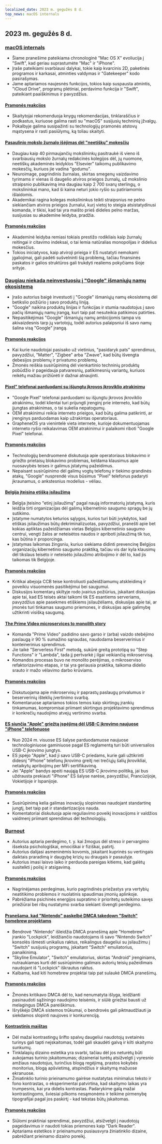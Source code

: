 ```yaml
---
localized_date: 2023 m. gegužės 8 d.
top_news: macOS internals
---
```




## 2023 m. gegužės 8 d.

### [macOS internals](https://gist.github.com/kconner/cff08fe3e0bb857ea33b47d965b3e19f)

- Šiame pranešime pateikiama chronologinė "Mac OS X" evoliucija į "Swift", kad geriau suprastumėte "Mac" ir "iPhone".
- Įraše pateikiami svarbiausi dalykai, tokie kaip kvarcinis 2D, paketinės programos ir karkasai, atminties valdymas ir "Gatekeeper" kodo pasirašymas.
- Jame aptariamos naujesnės funkcijos, tokios kaip suspausta atmintis, "iCloud Drive", programų plėtiniai, perdavimo funkcija ir "Swift", pateikiant paaiškinimus ir pavyzdžius.

#### [Pramonės reakcijos](http://news.ycombinator.com/item?id=35847715)

- Skaitytojai rekomenduoja knygų rekomendacijas, tinklaraščius ir podkastus, kuriuose galima rasti su "macOS" susijusių techninių įžvalgų.
- Pokalbyje galima susipažinti su technologijų pramonės atstovų mąstysena ir rasti pasiūlymų, ką toliau skaityti.

#### [Pasaulinio mokslo žurnalo išėjimas dėl "neetiškų" mokesčių](https://www.theguardian.com/science/2023/may/07/too-greedy-mass-walkout-at-global-science-journal-over-unethical-fees)

- Daugiau kaip 40 pirmaujančių mokslininkų pasitraukė iš vieno iš svarbiausių mokslo žurnalų redakcinės kolegijos dėl, jų nuomone, neetiškų akademinės leidyklos "Elsevier" taikomų publikavimo mokesčių, kuriuos jie vadina "godumu".
- Neuroimage, pagrindinis žurnalas, skirtas smegenų vaizdavimo tyrimams ir vienas iš daugelio atviros prieigos žurnalų, už mokslinio straipsnio publikavimą ima daugiau kaip 2 700 svarų sterlingų, o mokslininkai mano, kad ši kaina neturi jokio ryšio su patiriamomis išlaidomis.
- Akademikai ragina kolegas mokslininkus teikti straipsnius ne pelno siekiančiam atviros prieigos žurnalui, kurį vietoj to steigia atsistatydinusi komanda, ir tikisi, kad tai yra maišto prieš dideles pelno maržas, susijusias su akademine leidyba, pradžia.

#### [Pramonės reakcijos](http://news.ycombinator.com/item?id=35848894)

- Akademinė leidyba remiasi tokiais prestižo rodikliais kaip žurnalų reitingai ir citavimo indeksai, o tai lemia natūralias monopolijas ir didelius mokesčius.
- Tokios iniciatyvos, kaip atviroji prieiga ir ES nustatyti nemokami įgaliojimai, gali padėti sušvelninti šią problemą, tačiau finansinės paskatos ir galios struktūros gali trukdyti realiems pokyčiams šioje srityje.

### [Daugiau niekada neinvestuosiu į "Google" išmaniųjų namų ekosistemą](https://www.androidauthority.com/google-smart-home-3319869/)

- Įrašo autorius baigė investuoti į "Google" išmaniųjų namų ekosistemą dėl betikslio požiūrio į savo produktų liniją.
- "Google" naikina produktų linijas ir funkcijas ir stumia naudotojus į savo pačių išmaniųjų namų įrangą, kuri taip pat nesuteikia patikimos patirties.
- Nepasitikėjimas "Google" išmaniųjų namų ambicijomis tampa vis akivaizdesnis tarp jų vartotojų, todėl autorius palaipsniui iš savo namų šalina visą "Google" įrangą.

#### [Pramonės reakcijos](http://news.ycombinator.com/item?id=35849060)

- Kai kurie naudotojai pasisako už vietinius, "pasidaryk pats" sprendimus, pavyzdžiui, "Matter", "Zigbee" arba "Zwave", kad būtų išvengta debesijos problemų ir privatumo problemų.
- Žmonės reiškia susirūpinimą dėl vienkartinio techninių produktų pobūdžio ir pageidauja patvaresnių, patikimesnių variantų, kuriuos reikėtų mažiau prižiūrėti ir dažnai atnaujinti.

#### [Pixel" telefonai parduodami su išjungtu įkrovos įkroviklio atrakinimu](https://www.fitzsim.org/blog/?p=545)

- "Google Pixel" telefonai parduodami su išjungtu įkrovos įkroviklio atrakinimu, todėl klientai turi prijungti įrenginį prie interneto, kad būtų įjungtas atrakinimas, o tai sukelia nepatogumų.
- OEM atrakinimui reikia interneto prieigos, kad būtų galima patikrinti, ar įrenginys parduodamas kaip užrakintas operatoriaus.
- GrapheneOS yra vienintelė vieta internete, kurioje dokumentuojamas interneto ryšio reikalavimas OEM atrakinimui ir palaikomi riboti "Google Pixel" telefonai.

#### [Pramonės reakcijos](http://news.ycombinator.com/item?id=35852192)

- Technologijų bendruomenė diskutuoja apie operatoriaus blokavimo ir griežto prietaisų blokavimo problemas, keldama klausimus apie nuosavybės teises ir galimus įstatymų pažeidimus.
- Nepaisant susirūpinimo dėl galimų vogtų telefonų ir tiekimo grandinės atakų, "Google" nusprendė visus būsimus "Pixel" telefonus padaryti įkraunamus, o ankstesnius modelius - vėliau.

#### [Belgija įteisina etišką įsilaužimą](https://www.law.kuleuven.be/citip/blog/belgium-legalises-ethical-hacking-a-threat-or-an-opportunity-for-cybersecurity/)

- Belgija įteisino "etinį įsilaužimą" pagal naują informatorių įstatymą, kuris leidžia tirti organizacijas dėl galimų kibernetinio saugumo spragų be jų sutikimo.
- Įstatyme numatytos keturios sąlygos, kurios turi būti įvykdytos, kad etiškas įsilaužimas būtų dekriminalizuotas, pavyzdžiui, pranešti apie bet kokias aptiktas pažeidžiamas vietas Belgijos kibernetinio saugumo centrui, vengti žalos ar neteisėtos naudos ir apriboti įsilaužimą tik tuo, kas būtina ir proporcinga.
- Įstatymas laikomas žingsniu, kuriuo siekiama didinti prevencinę Belgijos organizacijų kibernetinio saugumo praktiką, tačiau vis dar kyla klausimų dėl tikslaus teisėto ir neteisėto įsilaužimo atribojimo ir dėl to, kad jis taikomas tik Belgijoje.

#### [Pramonės reakcijos](http://news.ycombinator.com/item?id=35847860)

- Kritikai abejoja CCB teise kontroliuoti pažeidžiamumų atskleidimą ir poveikiu visuomenės pasitikėjimui bei saugumui.
- Diskusijos komentarų skiltyje rodo įvairius požiūrius, įskaitant diskusijas apie tai, kad ES teisės aktai taikomi tik ES esantiems serveriams, pavyzdžius apie pasekmes etiškiems įsilaužėliams, diskusijas apie tai, ar įmonės turi tinkamas saugumo priemones, ir diskusijas apie galimybę užtikrinti visišką saugumą.

#### [The Prime Video microservices to monolith story](https://adrianco.medium.com/so-many-bad-takes-what-is-there-to-learn-from-the-prime-video-microservices-to-monolith-story-4bd0970423d4)

- Komanda "Prime Video" padidino savo garso ir (arba) vaizdo stebėjimo paslaugą ir 90 % sumažino sąnaudas, naudodama beserverinius ir konteinerinius sprendimus.
- Jie taikė "Serverless First" metodą, sukūrė greitą prototipą su "Step Functions" ir "Lambda", tada jį pertvarkė į ilgai veikiančią mikroservisą.
- Komandos procesas buvo ne monolito perėjimas, o mikroserviso refaktorizavimo etapas, ir tai yra geriausia praktika, taikoma didelio srauto ir mažo vėlavimo darbo krūviams.

#### [Pramonės reakcijos](http://news.ycombinator.com/item?id=35853148)

- Diskutuojama apie mikroservisų ir paprastų paslaugų privalumus ir beserverinių išteklių įvertinimo svarbą.
- Komentaruose aptariamos tokios temos kaip skirtingų įrankių tinkamumas, kompromisai priimant skirtingus projektavimo sprendimus ir konkrečių naudojimo atvejų vertinimo svarba.

#### [ES siunčia "Apple" griežtą įspėjimą dėl USB-C įkrovimo naujuose "iPhone" telefonuose](https://www.techradar.com/news/apple-may-not-restrict-usb-c-charging-on-new-iphones-after-all)

- Nuo 2024 m. visuose ES šalyse parduodamuose naujuose technologiniuose gaminiuose pagal ES reglamentą turi būti universalios USB-C įkrovimo jungtys.
- ES įspėjo "Apple", kad ji savo USB-C priedams, kurie gali užtikrinti didesnį "iPhone" telefonų įkrovimo greitį nei trečiųjų šalių įkrovikliai, netaikytų apribojimų per MFi sertifikavimą.
- Jei "Apple" bandys apeiti naująją ES USB-C įkrovimo politiką, jai bus uždrausta prekiauti "iPhone" ES šalyse narėse, pavyzdžiui, Prancūzijoje, Vokietijoje ir Ispanijoje.

#### [Pramonės reakcijos](http://news.ycombinator.com/item?id=35849043)

- Susirūpinimą kelia galimas inovacijų slopinimas naudojant standartinę jungtį, bet taip pat ir standartizacijos nauda.
- Komentatoriai diskutuoja apie reguliavimo poveikį inovacijoms ir valdžios vaidmenį priimant sprendimus dėl technologijų.

### [Burnout](https://drewdevault.com/2023/05/01/2023-05-01-Burnout.html)

- Autorius aptaria perdegimo, t. y. kai žmogus dėl streso ir pervargimo išseksta psichologiškai, emociškai ir fiziškai, patirtį.
- Autorius dalijasi asmeninėmis kovomis, įskaitant kuprinės su vertingais daiktais praradimą ir daugybę krizių su draugais ir pasaulyje.
- Autorius imasi laisvo laiko ir perduoda pareigas kitiems, kad galėtų susitelkti į poilsį ir atsigavimą.

#### [Pramonės reakcijos](http://news.ycombinator.com/item?id=35849384)

- Nagrinėjamas perdegimas, kurio pagrindinės priežastys yra vertybių neatitikimo problemos ir nuolatinis spaudimas įmonių aplinkoje.
- Pabrėžiama psichinės energijos supratimo ir prioritetų suteikimo savęs priežiūrai bei ribų nustatymo svarba siekiant išvengti perdegimo.

#### [Pranešama, kad "Nintendo" paskelbė DMCA takedown "Switch" homebrew projektams](https://gbatemp.net/threads/nintendo-reportedly-issues-dmca-takedown-for-switch-homebrew-projects-skyline-switch-emulator-development-ceased.632406/)

- Bendrovė "Nintendo" išleidžia DMCA pranešimą apie "Homebrew" įrankio "Lockpick", leidžiančio naudotojams iš savo "Nintendo Switch" konsolės išmesti unikalius raktus, reikalingus daugeliui su įsilaužimu į "Switch" susijusių programų, įskaitant "Switch" emuliatorius, panaikinimą.
- "Skyline Emulator", "Switch" emuliatorius, skirtas "Android" įrenginiams, nutraukiamas kurti dėl susirūpinimo galimais autorių teisių pažeidimais naudojant iš "Lockpick" iškrautus raktus.
- Kalbama, kad kiti homebrew projektai taip pat sulaukė DMCA pranešimų.

#### [Pramonės reakcijos](http://news.ycombinator.com/item?id=35846726)

- Žmonės kritikavo DMCA dėl to, kad nenumatyta išlyga, leidžianti pasinaudoti sąžiningo naudojimo teisėmis, ir siūlė griežtai bausti už melagingus DMCA pareiškimus.
- Išryškėjo DMCA sistemos trūkumai, o bendrovės gali piktnaudžiauti ja siekdamos slopinti naujoves ir konkurenciją.

#### [Kontrastinis maištas](https://contrastrebellion.com/)

- Dėl mažai kontrastingų šrifto spalvų daugeliui naudotojų svetainės turinys gali tapti neįskaitomas, todėl gali skaudėti galvą ir kilti skaitymo sunkumų.
- Tinklalapių dizaino estetika yra svarbi, tačiau dėl jos neturėtų būti aukojamas turinio įskaitomumas; dizaineriai turėtų atsižvelgti į vyresnio amžiaus naudotojus, turinčius blogą regėjimą, prastos kokybės monitorius, blogą apšvietimą, atspindžius ir skaitymą mažuose ekranuose.
- Žiniatinklio turinio prieinamumo gairėse nustatytas minimalus teksto ir fono kontrastas, o eksperimentai patvirtina, kad skaitymo laikas yra trumpesnis, kai yra didelis kontrastas. Padarykime galą mažai kontrastingoms, šviesiai pilkoms nesąmonėms ir teikime pirmenybę tipografijai pagal jos paskirtį - kad tekstas būtų įskaitomas.

#### [Pramonės reakcijos](http://news.ycombinator.com/item?id=35850044)

- Siūlomi praktiniai sprendimai, pavyzdžiui, atsižvelgti į naudotojų pageidavimus ir naudoti tokias priemones kaip "Dark Reader".
- Aptariama estetikos ir prieinamumo pusiausvyra žiniatinklio dizaine, pabrėžiant prieinamo dizaino poreikį.

</Steps>
